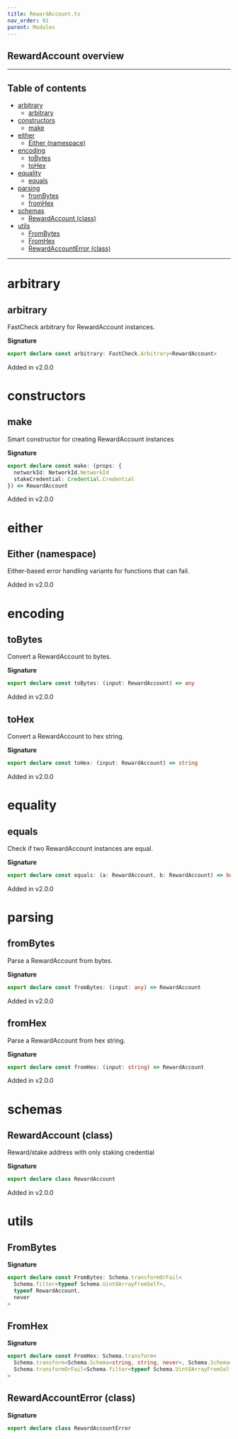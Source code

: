 ```yaml
---
title: RewardAccount.ts
nav_order: 91
parent: Modules
---
```


## RewardAccount overview

---

<h2 className="text-delta">Table of contents</h2>

- [arbitrary](#arbitrary)
  - [arbitrary](#arbitrary-1)
- [constructors](#constructors)
  - [make](#make)
- [either](#either)
  - [Either (namespace)](#either-namespace)
- [encoding](#encoding)
  - [toBytes](#tobytes)
  - [toHex](#tohex)
- [equality](#equality)
  - [equals](#equals)
- [parsing](#parsing)
  - [fromBytes](#frombytes)
  - [fromHex](#fromhex)
- [schemas](#schemas)
  - [RewardAccount (class)](#rewardaccount-class)
- [utils](#utils)
  - [FromBytes](#frombytes-1)
  - [FromHex](#fromhex-1)
  - [RewardAccountError (class)](#rewardaccounterror-class)

---

# arbitrary

## arbitrary

FastCheck arbitrary for RewardAccount instances.

**Signature**

```ts
export declare const arbitrary: FastCheck.Arbitrary<RewardAccount>
```

Added in v2.0.0

# constructors

## make

Smart constructor for creating RewardAccount instances

**Signature**

```ts
export declare const make: (props: {
  networkId: NetworkId.NetworkId
  stakeCredential: Credential.Credential
}) => RewardAccount
```

Added in v2.0.0

# either

## Either (namespace)

Either-based error handling variants for functions that can fail.

Added in v2.0.0

# encoding

## toBytes

Convert a RewardAccount to bytes.

**Signature**

```ts
export declare const toBytes: (input: RewardAccount) => any
```

Added in v2.0.0

## toHex

Convert a RewardAccount to hex string.

**Signature**

```ts
export declare const toHex: (input: RewardAccount) => string
```

Added in v2.0.0

# equality

## equals

Check if two RewardAccount instances are equal.

**Signature**

```ts
export declare const equals: (a: RewardAccount, b: RewardAccount) => boolean
```

Added in v2.0.0

# parsing

## fromBytes

Parse a RewardAccount from bytes.

**Signature**

```ts
export declare const fromBytes: (input: any) => RewardAccount
```

Added in v2.0.0

## fromHex

Parse a RewardAccount from hex string.

**Signature**

```ts
export declare const fromHex: (input: string) => RewardAccount
```

Added in v2.0.0

# schemas

## RewardAccount (class)

Reward/stake address with only staking credential

**Signature**

```ts
export declare class RewardAccount
```

Added in v2.0.0

# utils

## FromBytes

**Signature**

```ts
export declare const FromBytes: Schema.transformOrFail<
  Schema.filter<typeof Schema.Uint8ArrayFromSelf>,
  typeof RewardAccount,
  never
>
```

## FromHex

**Signature**

```ts
export declare const FromHex: Schema.transform<
  Schema.transform<Schema.Schema<string, string, never>, Schema.Schema<Uint8Array, Uint8Array, never>>,
  Schema.transformOrFail<Schema.filter<typeof Schema.Uint8ArrayFromSelf>, typeof RewardAccount, never>
>
```

## RewardAccountError (class)

**Signature**

```ts
export declare class RewardAccountError
```
